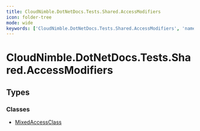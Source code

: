 ```yaml
---
title: CloudNimble.DotNetDocs.Tests.Shared.AccessModifiers
icon: folder-tree
mode: wide
keywords: ['CloudNimble.DotNetDocs.Tests.Shared.AccessModifiers', 'namespace', 'MixedAccessClass']
---
```


# CloudNimble.DotNetDocs.Tests.Shared.AccessModifiers

## Types

### Classes

- [MixedAccessClass](MixedAccessClass.mdx)

